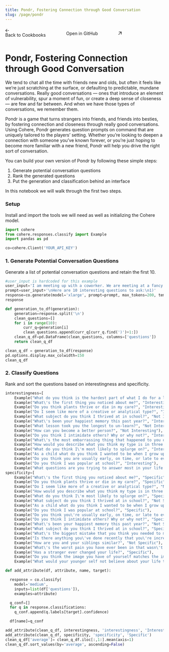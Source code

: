 ```yaml
---
title: Pondr, Fostering Connection through Good Conversation
slug: /page/pondr
---
```


<div class="cookbook-nav-container">
  <a href="/page/cookbooks" class="back-button pt-10 group inline-block cursor-pointer font-medium " rel="noreferrer"
    target="_self">
    <div class="pr-1 inline-block group-hover:no-underline">
      <svg width="11.8" height="11" viewBox="0 0 14 13" fill="none" xmlns="http://www.w3.org/2000/svg">
        <path
          d="M1.1554 7.20808C1.35066 7.40335 1.66724 7.40335 1.8625 7.20808L7.18477 1.88582C7.38003 1.69055 7.38003 1.37397 7.18477 1.17871L6.83121 0.825157C6.63595 0.629895 6.31937 0.629896 6.12411 0.825157L0.801842 6.14742C0.60658 6.34269 0.60658 6.65927 0.801842 6.85453L1.1554 7.20808Z"
          fill="currentColor" />
        <path
          d="M1.1554 5.79226C1.35066 5.597 1.66724 5.597 1.8625 5.79226L7.18477 11.1145C7.38003 11.3098 7.38003 11.6264 7.18477 11.8216L6.83121 12.1752C6.63595 12.3705 6.31937 12.3705 6.12411 12.1752L0.801842 6.85292C0.60658 6.65766 0.60658 6.34108 0.801842 6.14582L1.1554 5.79226Z"
          fill="currentColor" />
        <path
          d="M2.52491 6.23674C2.52492 5.9606 2.74878 5.73675 3.02491 5.73675H6.28412C6.4513 5.73675 6.60742 5.8203 6.70015 5.95941L7.03347 6.45941C7.25499 6.79169 7.01679 7.23675 6.61745 7.23675H3.0249C2.74876 7.23675 2.5249 7.01289 2.5249 6.73674L2.52491 6.23674Z"
          fill="currentColor" />
        <path
          d="M13.5517 6.73676C13.5517 7.0129 13.3278 7.23675 13.0517 7.23675H8.79246C8.62528 7.23675 8.46916 7.1532 8.37643 7.0141L8.04311 6.5141C7.8216 6.18182 8.05979 5.73675 8.45914 5.73675H13.0517C13.3278 5.73675 13.5517 5.96062 13.5517 6.23676L13.5517 6.73676Z"
          fill="currentColor" />
      </svg>
    </div>
    Back to Cookbooks
  </a>

  <a href=https://github.com/cohere-ai/cohere-developer-experience/blob/main/notebooks/guides/Pondr_Question_Generation.ipynb class="github-button pt-10 group inline-block cursor-pointer font-medium " rel="noreferrer"
    target="_blank">
    Open in GitHub
    <div class="pl-1 inline-block group-hover:no-underline">
      <svg width="14" height="10" viewBox="0 0 14 10" fill="none" xmlns="http://www.w3.org/2000/svg">
        <path
          d="M8.63218 0.366821C8.35604 0.366821 8.13218 0.590679 8.13218 0.866821V8.39364C8.13218 8.66978 8.35604 8.89364 8.63218 8.89364H9.13218C9.40832 8.89364 9.63218 8.66978 9.63218 8.39364V0.866821C9.63218 0.590678 9.40832 0.366821 9.13218 0.366821H8.63218Z"
          fill="currentColor" />
        <path
          d="M9.63332 1.36796C9.63332 1.6441 9.40946 1.86796 9.13332 1.86796H1.6065C1.33035 1.86796 1.1065 1.6441 1.1065 1.36796V0.867956C1.1065 0.591813 1.33035 0.367956 1.6065 0.367956H9.13332C9.40946 0.367956 9.63332 0.591813 9.63332 0.867956V1.36796Z"
          fill="currentColor" />
        <path
          d="M8.35063 2.02206C8.54588 2.21732 8.54588 2.5339 8.35062 2.72916L6.04601 5.03377C5.9278 5.15198 5.75833 5.20329 5.59439 5.1705L5.00515 5.05264C4.61356 4.97432 4.46728 4.49118 4.74966 4.2088L7.28997 1.66849C7.48523 1.47323 7.80182 1.47323 7.99708 1.6685L8.35063 2.02206Z"
          fill="currentColor" />
        <path
          d="M0.199967 9.46558C0.0047119 9.27032 0.0047151 8.95374 0.199974 8.75848L3.21169 5.74677C3.3299 5.62855 3.49938 5.57724 3.66331 5.61003L4.25256 5.72789C4.64414 5.80621 4.79042 6.28935 4.50804 6.57173L1.26063 9.81915C1.06536 10.0144 0.748774 10.0144 0.553513 9.81914L0.199967 9.46558Z"
          fill="currentColor" />
      </svg>
    </div>
  </a>
</div>

<div>
  <h1>Pondr, Fostering Connection through Good Conversation</h1>
</div>

<style>
  .header {
    padding: 9px 0 17px 0;
    display: flex;
    flex-direction: column;
  }

  a[href],
  .field-description a:not([href=""]),
  .markdown-body a[href],
  .markdown-body a:not([href=""]) {
    text-decoration: none;
  }

  #content {
    padding: 0 32px;
  }

  #content-head {
    display: none;
  }

  .guide-page-title {
    font-size: 29px !important;
  }

  .back-button .github-button {
    border-radius: 0 !important;
    border-width: 0 !important;
    background-color: inherit !important;
  }

  .cookbook-nav-container {
    display: flex;
    flex-direction: row;
    justify-content: space-between;
    align-items: center;
  }

  @media only screen and (min-width: 620px) {
    .guide-page-title {
      width: 70%;
    }

    .header {
      display: flex;
      flex-direction: row;
      align-items: center;
      justify-content: space-between;
      padding: 9px 0 17px 0;
    }

    .git--button {
      width: 145px !important;
      display: flex;
      flex-direction: row;
      justify-content: center;
      align-items: center;
      padding: 8px 16px;

      width: 154px;
      height: 35px;

      background: #D4D9D4;
      border: 1px solid #9DAAA4;
      border-radius: 6px;
    }
  }


  @media only screen and (min-width: 1024px) {
    .guide-page-title {
      font-size: 46px !important;
    }

    .header {
      padding: 9px 0 32px 0;
    }
  }
</style>


We tend to chat all the time with friends new and olds, but often it feels like we’re just scratching at the surface, or defaulting to predictable, mundane conversations. Really good conversations — ones that introduce an element of vulnerability, spur a moment of fun, or create a deep sense of closeness — are few and far between. And when we have those types of conversations, we remember them.

Pondr is a game that turns strangers into friends, and friends into besties, by fostering connection and closeness through really good conversations. Using Cohere, Pondr generates question prompts on command that are uniquely tailored to the players’ setting. Whether you’re looking to deepen a connection with someone you’ve known forever, or you’re just hoping to become more familiar with a new friend, Pondr will help you drive the right sort of conversation.

You can build your own version of Pondr by following these simple steps: 

1. Generate potential conversation questions
2. Rank the generated questions
3. Put the generation and classification behind an interface

In this notebook we will walk through the first two steps.

### Setup

Install and import the tools we will need as well as initializing the Cohere model.

```python PYTHON
import cohere
from cohere.responses.classify import Example
import pandas as pd
```

```python PYTHON
co=cohere.Client('YOUR_API_KEY')
```

### 1. Generate Potential Conversation Questions

Generate a list of potential conversation questions and retain the first 10.

```python PYTHON
#user_input is hardcoded for this example
user_input='I am meeting up with a coworker. We are meeting at a fancy restaurant. I wanna ask some interesting questions. These questions should be deep.'
prompt=user_input+'\nHere are 10 interesting questions to ask:\n1)'
response=co.generate(model='xlarge', prompt=prompt, max_tokens=200, temperature=5).generations[0].text
response
```

```python PYTHON
def generation_to_df(generation):
    generation=response.split('\n')
    clean_questions=[]
    for i in range(10):
        curr_q=generation[i]
        clean_questions.append(curr_q[curr_q.find(')')+1:])
    clean_q_df=pd.DataFrame(clean_questions, columns=['questions'])
    return clean_q_df
```

```python PYTHON
clean_q_df = generation_to_df(response)
pd.options.display.max_colwidth=150
clean_q_df
```

### 2. Classify Questions

Rank and sort the questions based on interestingness and specificity.

```python PYTHON
interestingness=[
    Example("What do you think is the hardest part of what I do for a living?", "Not Interesting"), 
    Example("What\'s the first thing you noticed about me?", "Interesting"), 
    Example("Do you think plants thrive or die in my care?", "Interesting"), 
    Example("Do I seem like more of a creative or analytical type?", "Interesting"), 
    Example("What subject do you think I thrived at in school?", "Not Interesting"), 
    Example("What\'s been your happiest memory this past year?", "Interesting"), 
    Example("What lesson took you the longest to un-learn?", "Not Interesting"), 
    Example("How can you become a better person?", "Not Interesting"), 
    Example("Do you think I intimidate others? Why or why not?", "Interesting"), 
    Example("What\'s the most embarrassing thing that happened to you on a date?", "Not Interesting"), 
    Example("How would you describe what you think my type is in three words?", "Interesting"), 
    Example("What do you think I\'m most likely to splurge on?", "Interesting"), 
    Example("As a child what do you think I wanted to be when I grow up?", "Interesting"), 
    Example("Do you think you are usually early, on time, or late to events?", "Not Interesting"), 
    Example("Do you think I was popular at school?", "Interesting"), 
    Example("What questions are you trying to answer most in your life right now?", "Not Interesting")]
specificity=[
    Example("What\'s the first thing you noticed about me?", "Specific"), 
    Example("Do you think plants thrive or die in my care?", "Specific"), 
    Example("Do I seem like more of a creative or analytical type?", "Not Specific"), 
    Example("How would you describe what you think my type is in three words?", "Not Specific"), 
    Example("What do you think I\'m most likely to splurge on?", "Specific"), 
    Example("What subject do you think I thrived at in school?", "Not Specific"), 
    Example("As a child what do you think I wanted to be when I grow up?", "Specific"), 
    Example("Do you think I was popular at school?", "Specific"), 
    Example("Do you think you\'re usually early, on time, or late to events?", "Specific"), 
    Example("Do you think I intimidate others? Why or why not?", "Specific"), 
    Example("What\'s been your happiest memory this past year?", "Not Specific"), 
    Example("What subject do you think I thrived at in school?", "Specific"), 
    Example("What\'s the biggest mistake that you think you needed to make to become who you are now?", "Specific"), 
    Example("Is there anything you\'ve done recently that you\'re incredibly proud of?", "Not Specific"), 
    Example("How are you and your siblings similar?", "Not Specific"), 
    Example("What\'s the worst pain you have ever been in that wasn\'t physical?", "Specific"), 
    Example("Has a stranger ever changed your life?", "Specific"), 
    Example("Do you think the image you have of yourself matches the image other people see you as?", "Specific"), 
    Example("What would your younger self not believe about your life today?", "Specific")]
```

```python PYTHON
def add_attribute(df, attribute, name, target):

  response = co.classify(
    model='medium',
    inputs=list(df['questions']),
    examples=attribute)

  q_conf=[]
  for q in response.classifications:
    q_conf.append(q.labels[target].confidence)

  df[name]=q_conf
```

```python PYTHON
add_attribute(clean_q_df, interestingness, 'interestingness', 'Interesting')
add_attribute(clean_q_df, specificity, 'specificity', 'Specific')
clean_q_df['average']= clean_q_df.iloc[:,1:].mean(axis=1)
clean_q_df.sort_values(by='average', ascending=False)
```
